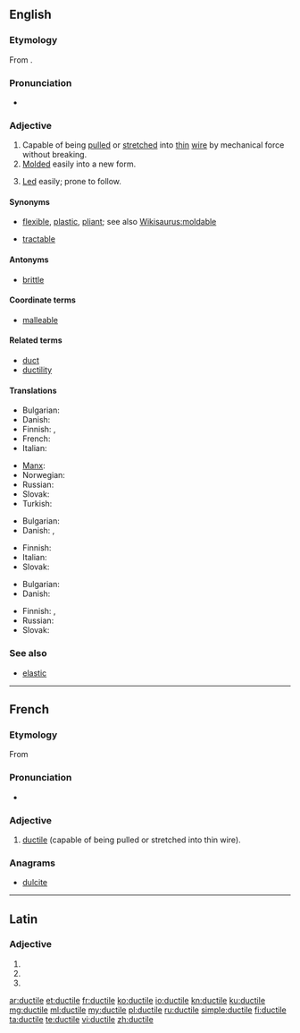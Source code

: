 ==English==
{{was wotd|2009|September|16}}

===Etymology===
From {{etyl|la|en}} {{term|ductilis||easily led|lang=la}}.

===Pronunciation===
* {{a|UK|US}} {{IPA|/ˈdʌk.taɪl/}}

===Adjective===
{{en-adj}}

# Capable of being [[pull]]ed or [[stretch]]ed into [[thin]] [[wire]] by mechanical force without breaking.
# [[mold|Molded]] easily into a new form.
# {{context|rare|lang=en}} [[lead|Led]] easily; prone to follow.

====Synonyms====
* {{sense|molded easily}} [[flexible]], [[plastic]], [[pliant]]; see also [[Wikisaurus:moldable]]
* {{sense|led easily}} [[tractable]]

====Antonyms====
* {{sense|capable of being pulled into thin wire}} [[brittle]]

====Coordinate terms====
* [[malleable]]

====Related terms====
* [[duct]]
* [[ductility]]

====Translations====
{{trans-top|capable of being pulled or stretched into thin wire}}
* Bulgarian: {{t+|bg|ковък}}
* Danish: {{t-|da|stækbar}}
* Finnish: {{t-|fi|muokattava}},  {{t-|fi|taottava}}
* French: {{t+|fr|ductile}}
* Italian: {{t+|it|duttile|m|f}}
{{trans-mid}}
* [[Manx]]: {{t-|gv|yn-sheeyney}}
* Norwegian: {{t+|no|formbar}}
* Russian: {{t+|ru|тягучий}}
* Slovak: {{t-|sk|kujný|m}} {{t-|sk|rozťažný|m}}
* Turkish: {{t+|tr|sünek}}
{{trans-bottom}}

{{trans-top|molded easily into a new form}}
* Bulgarian: {{t+|bg|пластичен}}
* Danish: {{t-|da|smidig}},  {{t-|da|sej}}
{{trans-mid}}
* Finnish: {{t-|fi|muokattava}}
* Italian: {{t+|it|duttile|m|f}}
* Slovak: {{t-|sk|tvárny|m}} {{t-|sk|tvarovateľný|m}} {{t-|sk|poddajný|m}}
{{trans-bottom}}

{{trans-top|easily led}}
* Bulgarian: {{t+|bg|податлив}}
* Danish: {{t-|da|føjelig}}
{{trans-mid}}
* Finnish: {{t-|fi|johdateltava}},  {{t-|fi|herkkäuskoinen}}
* Russian: {{t+|ru|послушный}}
* Slovak: {{t-|sk|poddajný|m}} {{t-|sk|ovládateľný|m}}
{{trans-bottom}}

===See also===
* [[elastic]]

----

==French==

===Etymology===
From {{etyl|la|fr}}

===Pronunciation===
* {{IPA|/dyk.til/|lang=fr}}

===Adjective===
{{fr-adj|mf}}

# [[#English|ductile]] (capable of being pulled or stretched into thin wire).

===Anagrams===
* [[dulcite#French|dulcite]]

----

==Latin==

===Adjective===
{{la-adj-form|ductile}}

# {{inflection of|ductilis||nom|n|s|lang=la}}
# {{inflection of|ductilis||acc|n|s|lang=la}}
# {{inflection of|ductilis||voc|n|s|lang=la}}

[[ar:ductile]]
[[et:ductile]]
[[fr:ductile]]
[[ko:ductile]]
[[io:ductile]]
[[kn:ductile]]
[[ku:ductile]]
[[mg:ductile]]
[[ml:ductile]]
[[my:ductile]]
[[pl:ductile]]
[[ru:ductile]]
[[simple:ductile]]
[[fi:ductile]]
[[ta:ductile]]
[[te:ductile]]
[[vi:ductile]]
[[zh:ductile]]